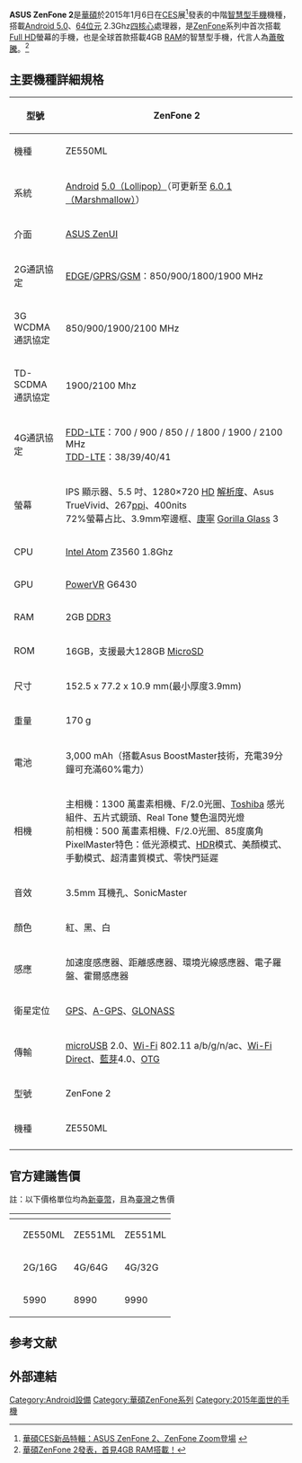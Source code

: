{{expand|time=2015-01-20T12:12:00+00:00}}
{{refimprove|time=2015-01-20T12:12:00+00:00}}
{{Infobox Mobile
| name        	=ASUS ZenFone 2 系列
| logo=
|logo size=200px
| image       	=File:華碩ZENFONE 2.jpg
| imagesize   	=250
| manufacturer	=[[ASUS|ASUS]]
| slogan        = 超嗆，超乎想像！<br/>內外兼具的超嗆奇機
| carrier     	=
| released    	={{Start date and age|2015|01|06|df=yes}}
| available   	=
| series      	=[[ASUS_ZenFone|ASUS ZenFone]]
| related     	=[[ASUS_ZenFone_Zoom|ASUS ZenFone Zoom]]
| predecessor 	=[[華碩ZenFone_4_(2014)|ASUS ZenFone 4]]<br>[[華碩ZenFone_5_(2014年)|ASUS ZenFone 5]]<br>[[華碩ZenFone_6_(2014)|ASUS ZenFone 6]]
| successor   	=[[ASUS_ZenFone_3|ASUS ZenFone 3]]
| status      	=
| form        	=塑膠材質、金屬髮絲紋質感
| weight          =
| networks    	=
| os          	=[[Android_Lollipop|Android 5.0]](32位元)<br>可手動升級至[[Android_Marshmallow|Android 6.0]]
| cpu         	=[[Intel_Atom|Intel Atom]] Z3560 1.8Ghz<br>[[Intel_Atom|Intel Atom]] Z3580 2.3Ghz
| screen      	=IPS、5.5吋、403[[每英寸像素|ppi]]<br>1920x1080像素、[[康寧公司|康寧]]Gorilla Glass 3
| exterior_screen =
| input       	=[[電容式感應|電容式]][[多點觸控|多點觸控]][[觸控式螢幕|屏]]
| interior_memory =
| memory      	=2GB/4GB RAM<br>16GB/32GB/64GB ROM
| memory_card 	=[[microSD|microSD]]，最高支援64GB
| connectivity	=[[4G|4G]]、[[Wi-Fi|Wi-Fi]] 802.11 a/b/g/n/ac、[[Wi-Fi_Direct|Wi-Fi Direct]]、[[DLNA|DLNA]]、[[藍芽|藍芽]]4.0、[[近場通訊|NFC]]、[[OTG|OTG]]<br>[[GPS|GPS]]、[[A-GPS|A-GPS]]、[[GLONASS|GLONASS]]
| battery     	=3000[[mAh|mAh]]鋰電池(內建式)
| camera      	=1300 萬畫素相機、F2.0光圈、<br>雙色溫[[LED|LED]]閃光燈
| 2nd_camera  	=500萬畫素相機、F2.0光圈、<br>85度廣角
| ringtone    	=
| music       	=
}}
 
'''ASUS ZenFone 2'''是[[華碩|華碩]]於2015年1月6日在[[CES|CES]]展<ref>[http://www.sogi.com.tw/mobile/topics/ASUS_CES_ZenFone_2 華碩CES新品特輯：ASUS ZenFone 2、ZenFone Zoom登場] {{webarchive|url=https://web.archive.org/web/20150120070433/http://www.sogi.com.tw/mobile/topics/ASUS_CES_ZenFone_2 |date=2015-01-20 }}</ref>發表的中階[[智慧型手機|智慧型手機]]機種，搭載[[Android_5.0|Android 5.0]]、[[64位元|64位元]] 2.3Ghz[[四核心|四核心]]處理器，是[[ASUS_ZenFone|ZenFone]]系列中首次搭載[[Full_HD|Full HD]]螢幕的手機，也是全球首款搭載4GB [[随机存取存储器|RAM]]的智慧型手機，代言人為[[蕭敬騰|蕭敬騰]]。<ref>[http://www.mobile01.com/topicdetail.php?f=588&t=4222559 華碩ZenFone 2發表，首見4GB RAM搭載！]</ref>

==主要機種詳細規格==
{| class="wikitable" style="text-align:center;"
|-
! 型號
! rowspan="1" colspan="2" | ZenFone 2
|-
! 機種 !! ZE550ML !! ZE551ML
|-
| 系統 || colspan=2 | [[Android|Android]] [[Android歷史版本|5.0（Lollipop）]]（可更新至 [[Android_Marshmallow|6.0.1（Marshmallow）]]）
|-
| 介面 || colspan=2 | [[ZenUI|ASUS ZenUI]]
|-
| 2G通訊協定 || colspan=2 | [[EDGE|EDGE]]/[[GPRS|GPRS]]/[[GSM|GSM]]：850/900/1800/1900 MHz
|-
| 3G WCDMA<br>通訊協定 || colspan=2 | 850/900/1900/2100 MHz
|-
| TD-SCDMA<br>通訊協定 || colspan=2 | 1900/2100 Mhz
|-
| 4G通訊協定 || colspan=2 | [[長期演進技術|FDD-LTE]]：700 / 900 / 850 / {{link-en|1700 AWS|Advanced Wireless Services}} / 1800 / 1900 / 2100 MHz <br>[[分時長期演進|TDD-LTE]]：38/39/40/41
|-
| 螢幕 || IPS 顯示器、5.5 吋、1280×720 [[720p|HD]] [[解析度|解析度]]、Asus TrueVivid、267[[每英寸點數|ppi]]、400nits<br>72%螢幕占比、3.9mm窄邊框、[[康寧公司|康寧]] [[大猩猩玻璃|Gorilla Glass]] 3
| IPS 顯示器、5.5 吋、1920×1080 [[Full_HD|Full HD]] [[解析度|解析度]]、Asus TrueVivid、403[[每英寸點數|ppi]]、400nits<br>72%螢幕占比、3.9mm窄邊框、[[康寧公司|康寧]] [[大猩猩玻璃|Gorilla Glass]] 3
|-
| CPU || [[Intel_Atom|Intel Atom]] Z3560 1.8Ghz
| 2G RAM：[[Intel_Atom|Intel Atom]] Z3560 1.8Ghz<br>4G RAM：[[Intel_Atom|Intel Atom]] Z3580 2.3Ghz
|-
| GPU || colspan=2 | [[PowerVR|PowerVR]] G6430
|-
| RAM || 2GB [[DDR3|DDR3]]
| 2GB/4GB [[DDR3|DDR3]]
|-
| ROM || 16GB，支援最大128GB [[MicroSD|MicroSD]]
| 16/32/64GB，支援最大128GB [[MicroSD|MicroSD]]
|-
| 尺寸 || colspan=2 | 152.5 x 77.2 x 10.9 mm(最小厚度3.9mm)
|-
| 重量 || colspan=2 | 170 g
|-
| 電池 || colspan=2 | 3,000 mAh（搭載Asus BoostMaster技術，充電39分鐘可充滿60%電力）
|-
| 相機 || colspan=2 |
主相機：1300 萬畫素相機、F/2.0光圈、[[Toshiba|Toshiba]] 感光組件、五片式鏡頭、Real Tone 雙色溫閃光燈<br>
前相機：500 萬畫素相機、F/2.0光圈、85度廣角<br>
PixelMaster特色：低光源模式、[[高動態範圍成像|HDR]]模式、美顏模式、手動模式、超清畫質模式、零快門延遲
|-
| 音效 || colspan=2 | 3.5mm 耳機孔、SonicMaster
|-
| 顏色 || 紅、黑、白
| 隕石灰、嗆辣紅
|-
| 感應 || 加速度感應器、距離感應器、環境光線感應器、電子羅盤、霍爾感應器
| 加速度感應器、距離感應器、環境光線感應器、電子羅盤、霍爾感應器、陀螺儀
|-
| 衛星定位 || colspan=2 | [[GPS|GPS]]、[[A-GPS|A-GPS]]、[[格洛納斯系統|GLONASS]]
|-
| 傳輸 || [[microUSB|microUSB]] 2.0、[[Wi-Fi|Wi-Fi]] 802.11 a/b/g/n/ac、[[Wi-Fi_Direct|Wi-Fi Direct]]、[[藍芽|藍芽]]4.0、[[OTG|OTG]]
| [[microUSB|microUSB]] 2.0、[[Wi-Fi|Wi-Fi]] 802.11 a/b/g/n/ac、[[Wi-Fi_Direct|Wi-Fi Direct]]、[[藍芽|藍芽]]4.0、[[近場通訊|NFC]]、[[OTG|OTG]]
|-
! 型號
! rowspan="1" colspan="2" | ZenFone 2
|-
! 機種 !! ZE550ML !! ZE551ML
|-
|}

==官方建議售價==
註：以下價格單位均為[[新臺幣|新臺幣]]，且為[[中華民國|臺灣]]之售價
{|class="wikitable" style="text-align:center;" 
!rowspan="1" colspan="1" | {{nowrap|型號}}
!rowspan="1" colspan="2" | {{nowrap|ZenFone 2}}
!colspan="2" rowspan="1" | {{nowrap|ZenFone 2 Deluxe}}
!colspan="4" rowspan="1" | {{nowrap|ZenFone 2 Laser}}
|-
! {{nowrap|機種}} !! ZE550ML !!rowspan="1" colspan="1" | ZE551ML !! rowspan="1" colspan="2" | ZE551ML !! ZE500KL !!rowspan="1" colspan="2" | ZE550KL !! ZE600KL 
|-
! {{nowrap|規格}}
|2G/16G||4G/64G||4G/32G || 4G/64G || 2G/16G || 2G/16G || 2G/32G || 3G/32G
|-
! {{nowrap|價格}}
| 5990 || 8990 || 9990 || 9990 || 4990 || 4990 || 5990 || 7990
|}

== 参考文献 ==
{{Reflist}}

{{S-start}}
{{Succession box|title=[[華碩ZenFone_2|華碩ZenFone 2]]|years=2015|before=[[ASUS_ZenFone_4_(2014)|ASUS ZenFone 4 (2014)]]<br>
[[ASUS_ZenFone_5_(2014)|ASUS ZenFone 5 (2014)]]<br>
[[ASUS_ZenFone_6_(2014)|ASUS ZenFone 6 (2014)]]|after=[[華碩ZenFone_3|華碩ZenFone 3]]}}
{{S-end}}

== 外部連結 ==

{{Asus}}

[[Category:Android設備|Category:Android設備]]
[[Category:華碩ZenFone系列|Category:華碩ZenFone系列]]
[[Category:2015年面世的手機|Category:2015年面世的手機]]